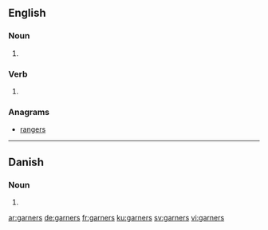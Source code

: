 ==English==

===Noun===
{{head|en|plural}}

# {{plural of|garner|lang=en}}

===Verb===
{{head|en|verb form}}

# {{en-third-person singular of|garner}}

===Anagrams===
* [[rangers#English|rangers]]

----

==Danish==

===Noun===
{{head|da|noun form|g=n}}

# {{genitive plural indefinite of|garn|lang=da}}

[[ar:garners]]
[[de:garners]]
[[fr:garners]]
[[ku:garners]]
[[sv:garners]]
[[vi:garners]]